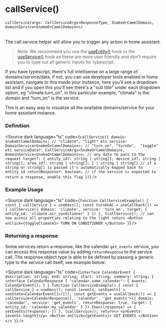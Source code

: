 
<Meta title="core/hooks/useHass/hass/callService" />

# callService()
###### `callService(args: CallServiceArgs<ResponseType, SnakeOrCamelDomain, DomainService<SnakeOrCamelDomain>>)`
The call service helper will allow you to trigger any action in home assistant.

> Note: We recommend you use the [useEntity()](/docs/core-hooks-useentity--docs) hook or the [useService()](/docs/core-hooks-useservice--docs) hook as these are more user friendly and don't require you to type out all generic inputs for typescript.

If you have typescript, there's full intellisense on a large range of domains/service/data, if not, you can use developer tools enabled in home assistant,
navigate to this inside your instance, here you'll see a dropdown list and if you open this you'll see there's a "sub title" under each dropdown option, eg "climate.turn_on", in this particular example, "climate" is the domain and "turn_on" is the service.

This is an easy way to visualize all the available domains/service for your home assistant instance.

### Definition
<Source dark language="ts" code={`callService({
  domain: SnakeOrCamelDomains; // "climate", "light" etc
  service: DomainService<SnakeOrCamelDomains>; // "turn_on", "turnOn",  "toggle" etc
  serviceData?: CallServiceArgs<SnakeOrCamelDomains, DomainService<SnakeOrCamelDomains>>; // any data to pass to the request
  target?: {
    entity_id?: string | string[];
    device_id?: string | string[];
    area_id?: string | string[];
  } | string | string[] // if a string or string[] is passed it's automatically mapped back to entity_id
  returnResponse?: boolean; // if the service is expected to return a response, enable this flag
})`} />

### Example Usage

<Source dark language="ts" code={`
function CallServiceExample() {
  const { callService } = useHass();
  const turnOnAC = useCallback(() => {
    callService({
      domain: 'climate',
      service: 'turn_on',
      target: {
        entity_id: 'climate.air_conditioner'
      }
    })
  }, [callService]);
  // can now access all properties relating to the light
  return <Button onClick={toggleClimate}>
    TURN ON CONDITIONER
  </Button>
}
`} />

### Returning a response
Some services return a response, like the calendar `get_events` service, you can access this response value by adding `returnResponse` to the service call.
The response object type is able to be defined by passing a generic type to the service call itself, see example below:

<Source dark language="ts" code={`
interface CalendarEvent {
  description: string;
  end: string;
  start: string;
  summary: string;
}
interface CalendarResponse {
  "calendar.some_calendar": {
    events: CalendarEvent[];
  }
}
function CallServiceExample() {
  const { callService } = useHass();
  const [events, setEvents] = useState<CalendarEvent[]>([]);
  const getEvents = useCallback(() => {
    callService<CalendarResponse[], 'calendar', 'get_events'>({
      domain: 'calendar',
      service: 'get_events',
      returnResponse: true,
      target: {
        entity_id: 'calendar.my_calendar'
      }
    }).then((response) => {
      setEvents(response);
    })
  }, [callService]);
  return<>
    <p>Events: {events.length}</p>
    <Button onClick={getEvents}>
      GET EVENTS
    </Button>
  </>
}
`} />